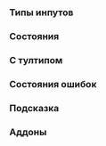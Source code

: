 
### Типы инпутов

<Canvas of={InputStories.Types} meta={InputStories} />

### Состояния

<Canvas of={InputStories.Examples} meta={InputStories} />

### С тултипом

<Canvas of={InputStories.Tooltip} meta={InputStories} />

### Состояния ошибок

<Canvas of={InputStories.Error} meta={InputStories} />

### Подсказка

<Canvas of={InputStories.Hint} meta={InputStories} />

### Аддоны

<Canvas of={InputStories.Addons} meta={InputStories} />
